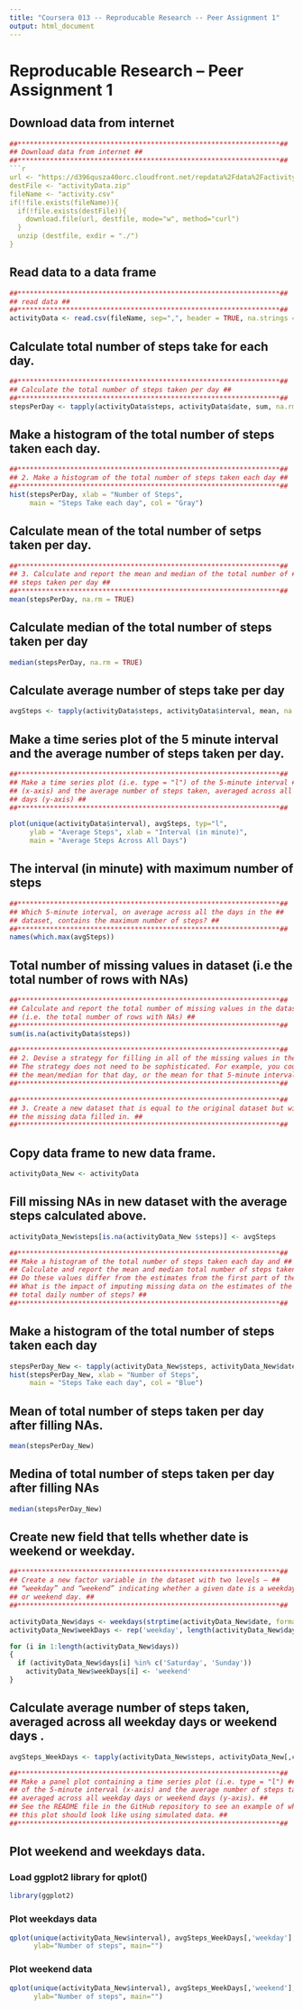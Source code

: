```yaml
---
title: "Coursera 013 -- Reproducable Research -- Peer Assignment 1"
output: html_document
---
```

# Reproducable Research -- Peer Assignment 1

## Download data from internet
```r
##*****************************************************************##
## Download data from internet ##
##*****************************************************************##
```r
url <- "https://d396qusza40orc.cloudfront.net/repdata%2Fdata%2Factivity.zip"
destFile <- "activityData.zip"
fileName <- "activity.csv"
if(!file.exists(fileName)){
  if(!file.exists(destFile)){
    download.file(url, destfile, mode="w", method="curl")
  }
  unzip (destfile, exdir = "./")
}
```
## Read data to a data frame 
```r
##*****************************************************************##
## read data ##
##*****************************************************************##
activityData <- read.csv(fileName, sep=",", header = TRUE, na.strings = "NA")
```
## Calculate total number of steps take for each day.
```r
##*****************************************************************##
## Calculate the total number of steps taken per day ##
##*****************************************************************##
stepsPerDay <- tapply(activityData$steps, activityData$date, sum, na.rm = TRUE)
```
## Make a histogram of the total number of steps taken each day. 
```r
##*****************************************************************##
## 2. Make a histogram of the total number of steps taken each day ##
##*****************************************************************##
hist(stepsPerDay, xlab = "Number of Steps",
     main = "Steps Take each day", col = "Gray")
```
## Calculate mean of the total number of setps taken per day. 
```r
##*****************************************************************##
## 3. Calculate and report the mean and median of the total number of ## 
## steps taken per day ##
##*****************************************************************##
mean(stepsPerDay, na.rm = TRUE)
```
## Calculate median of the total number of steps taken per day
```r
median(stepsPerDay, na.rm = TRUE)
```
## Calculate average number of steps take per day
```r
avgSteps <- tapply(activityData$steps, activityData$interval, mean, na.rm = TRUE)
```
## Make a time series plot of the 5 minute interval and the average number of steps taken per day.
```r
##*****************************************************************##
## Make a time series plot (i.e. type = "l") of the 5-minute interval ##
## (x-axis) and the average number of steps taken, averaged across all ##
## days (y-axis) ##
##*****************************************************************##

plot(unique(activityData$interval), avgSteps, typ="l", 
     ylab = "Average Steps", xlab = "Interval (in minute)",
     main = "Average Steps Across All Days")
```
## The interval (in minute) with maximum number of steps
```r
##*****************************************************************##
## Which 5-minute interval, on average across all the days in the ##
## dataset, contains the maximum number of steps? ##
##*****************************************************************##
names(which.max(avgSteps))
```
## Total number of missing values in dataset (i.e the total number of rows with NAs)
```r
##*****************************************************************##
## Calculate and report the total number of missing values in the dataset ## 
## (i.e. the total number of rows with NAs) ##
##*****************************************************************##
sum(is.na(activityData$steps))

##*****************************************************************##
## 2. Devise a strategy for filling in all of the missing values in the dataset. ##
## The strategy does not need to be sophisticated. For example, you could use ## 
## the mean/median for that day, or the mean for that 5-minute interval,etc. ##
##*****************************************************************##

##*****************************************************************##
## 3. Create a new dataset that is equal to the original dataset but with ## 
## the missing data filled in. ##
##*****************************************************************##
```
## Copy data frame to new data frame. 
```r
activityData_New <- activityData
```
## Fill missing NAs in new dataset with the average steps calculated above. 
```r
activityData_New$steps[is.na(activityData_New $steps)] <- avgSteps
```
```r
##*****************************************************************##
## Make a histogram of the total number of steps taken each day and ## 
## Calculate and report the mean and median total number of steps taken per day. ## 
## Do these values differ from the estimates from the first part of the assignment? ## 
## What is the impact of imputing missing data on the estimates of the ##
## total daily number of steps? ##
##*****************************************************************##
```
## Make a histogram of the total number of steps taken each day
```r
stepsPerDay_New <- tapply(activityData_New$steps, activityData_New$date, sum)
hist(stepsPerDay_New, xlab = "Number of Steps",
     main = "Steps Take each day", col = "Blue")
```
## Mean of total number of steps taken per day after filling NAs.
```r
mean(stepsPerDay_New)
```
## Medina of total number of steps taken per day after filling NAs
```r
median(stepsPerDay_New)
```
## Create new field that tells whether date is weekend or weekday.
```r
##*****************************************************************##
## Create a new factor variable in the dataset with two levels – ## 
## “weekday” and “weekend” indicating whether a given date is a weekday ## 
## or weekend day. ##
##*****************************************************************##

activityData_New$days <- weekdays(strptime(activityData_New$date, format = "%Y-%m-%d"))
activityData_New$weekDays <- rep('weekday', length(activityData_New$days))

for (i in 1:length(activityData_New$days))
{
  if (activityData_New$days[i] %in% c('Saturday', 'Sunday'))
    activityData_New$weekDays[i] <- 'weekend'
}
```
## Calculate average number of steps taken, averaged across all weekday days or weekend days .
```r
avgSteps_WeekDays <- tapply(activityData_New$steps, activityData_New[,c('interval', 'weekDays')], mean)
```
```r
##*****************************************************************##
## Make a panel plot containing a time series plot (i.e. type = "l") ## 
## of the 5-minute interval (x-axis) and the average number of steps taken, 
## averaged across all weekday days or weekend days (y-axis). ##
## See the README file in the GitHub repository to see an example of what ## 
## this plot should look like using simulated data. ##
##*****************************************************************##
```
## Plot weekend and weekdays data.
### Load ggplot2 library for qplot()
```r
library(ggplot2)
```
### Plot weekdays data
```r
qplot(unique(activityData_New$interval), avgSteps_WeekDays[,'weekday'], data=data.frame(avgSteps_WeekDays), geom=c("line"), xlab="Interval", 
      ylab="Number of steps", main="")
```    
### Plot weekend data
```r
qplot(unique(activityData_New$interval), avgSteps_WeekDays[,'weekend'], data=data.frame(avgSteps_WeekDays), geom=c("line"), xlab="Interval", 
      ylab="Number of steps", main="") 
```